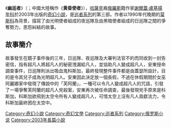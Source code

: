{{noteTA
|T=zh:幽巡者;zh-hans:幽巡者;zh-hant:幽巡者;zh-cn:黄昏使者;zh-sg:幽巡者;
}}
{{Infobox Book 
| name                 = 幽巡者
| image                = 
| caption              = 
| author               = [[谢尔盖·卢基扬年科|谢尔盖·卢基扬年科]]
| title_orig           = {{lang|ru|Сумеречный Дозор}}
| translator           = 
| illustrator          =
| cover_artist         = 
| country              = [[俄罗斯|俄罗斯]]
| language             = [[俄文|俄文]]
| series               = -{zh-hans:[[守夜人系列|守夜人系列]]; zh-hant:[[巡者系列|巡者系列]];}-
| subject              = [[奇幻|奇幻]]
| genre                = [[奇幻小说|奇幻小说]]
| publisher            = 
| release_date         = 2003年
| media_type           = 
| pages                = 
| size_weight          = 
| format               = 
| isbn                 = 
| oclc                 = 
| preceded_by          = [[日巡者|日巡者]]
| followed_by          = [[終巡者|終巡者]]
}}
《'''幽巡者'''》（{{lang-ru|'''Сумеречный Дозор'''}}；中國大陸稱作《'''黄昏使者'''》），[[哈薩克|哈薩克]]裔[[俄羅斯|俄羅斯]]籍作家[[謝爾蓋·盧基揚年科|謝爾蓋·盧基揚年科]]於2003年出版的[[奇幻小說|奇幻小說]]，是[[巡者系列|巡者系列]]的第三部。作者以1990年代晚期的[[莫斯科|莫斯科]]為背景，描寫了由光明使者組成的夜巡隊及由黑暗使者組成的日巡隊之間的爭奪勢力，恩怨糾結的故事。

==故事簡介==
故事發生在鏡子事件後的三年，日巡隊、夜巡隊及大審判法官不約而同收到一封告密信，指有超凡人將超凡人的秘密洩漏給凡人，並協助凡人變成超凡人，安東授命調查事件，日巡隊則派出吸血鬼科斯加，最終發現整件事件都是由蓋瑟所設計，目的是令其兒子成為光明超凡人。安東因此決定放一個長假，不過在休假期間於女巫阿麗娜家中發現了傳說中的「芙阿蘭」，一種可以令凡人變成超凡人的咒語，引發了一場爭奪芙阿蘭的超凡人兇殺案，安東再次被任命調查，最後發現兇手原來是科斯加，科斯加欲飛到太空令所有人變成超凡人，可惜太空上沒有凡人貢獻法力，令科斯加最終困在太空中。

{{巡者系列}}

[[Category:奇幻小說|Category:奇幻小說]]
[[Category:奇幻文學|Category:奇幻文學]]
[[Category:巡者系列|Category:巡者系列]]
[[Category:俄罗斯小说|Category:俄罗斯小说]]
[[Category:2003年長篇小說|Category:2003年長篇小說]]